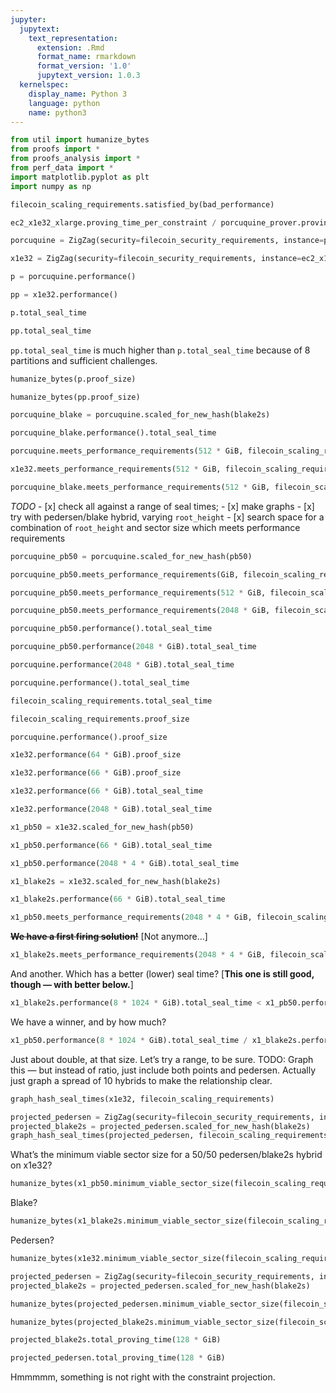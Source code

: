 ```yaml
---
jupyter:
  jupytext:
    text_representation:
      extension: .Rmd
      format_name: rmarkdown
      format_version: '1.0'
      jupytext_version: 1.0.3
  kernelspec:
    display_name: Python 3
    language: python
    name: python3
---
```


```python
from util import humanize_bytes
from proofs import *
from proofs_analysis import *
from perf_data import *
import matplotlib.pyplot as plt
import numpy as np
```

```python
filecoin_scaling_requirements.satisfied_by(bad_performance)
```

```python
ec2_x1e32_xlarge.proving_time_per_constraint / porcuquine_prover.proving_time_per_constraint
```

```python
porcuquine = ZigZag(security=filecoin_security_requirements, instance=porcuquine_prover)
```

```python
x1e32 = ZigZag(security=filecoin_security_requirements, instance=ec2_x1e32_xlarge, partitions=8)
```

```python
p = porcuquine.performance()
```

```python
pp = x1e32.performance()
```

```python
p.total_seal_time
```

```python
pp.total_seal_time
```

`pp.total_seal_time` is much higher than `p.total_seal_time` because of 8 partitions and sufficient challenges.

```python
humanize_bytes(p.proof_size)
```

```python
humanize_bytes(pp.proof_size)
```

```python
porcuquine_blake = porcuquine.scaled_for_new_hash(blake2s)
```

```python
porcuquine_blake.performance().total_seal_time
```

```python
porcuquine.meets_performance_requirements(512 * GiB, filecoin_scaling_requirements)
```

```python
x1e32.meets_performance_requirements(512 * GiB, filecoin_scaling_requirements)
```

```python
porcuquine_blake.meets_performance_requirements(512 * GiB, filecoin_scaling_requirements)
```

*TODO*
  - [x] check all against a range of seal times;
  - [x] make graphs
  - [x] try with pedersen/blake hybrid, varying `root_height`
  - [x] search space for a combination of `root_height` and sector size which meets performance requirements


```python
porcuquine_pb50 = porcuquine.scaled_for_new_hash(pb50)
```

```python
porcuquine_pb50.meets_performance_requirements(GiB, filecoin_scaling_requirements)
```

```python
porcuquine_pb50.meets_performance_requirements(512 * GiB, filecoin_scaling_requirements)
```

```python
porcuquine_pb50.meets_performance_requirements(2048 * GiB, filecoin_scaling_requirements)
```

```python
porcuquine_pb50.performance().total_seal_time
```

```python
porcuquine_pb50.performance(2048 * GiB).total_seal_time
```

```python
porcuquine.performance(2048 * GiB).total_seal_time
```

```python
porcuquine.performance().total_seal_time
```

```python
filecoin_scaling_requirements.total_seal_time
```

```python
filecoin_scaling_requirements.proof_size
```

```python
porcuquine.performance().proof_size
```

```python
x1e32.performance(64 * GiB).proof_size
```

```python
x1e32.performance(66 * GiB).proof_size
```

```python
x1e32.performance(66 * GiB).total_seal_time
```

```python
x1e32.performance(2048 * GiB).total_seal_time
```

```python
x1_pb50 = x1e32.scaled_for_new_hash(pb50)
```

```python
x1_pb50.performance(66 * GiB).total_seal_time
```

```python
x1_pb50.performance(2048 * 4 * GiB).total_seal_time
```

```python
x1_blake2s = x1e32.scaled_for_new_hash(blake2s)
```

```python
x1_blake2s.performance(66 * GiB).total_seal_time
```

```python
x1_pb50.meets_performance_requirements(2048 * 4 * GiB, filecoin_scaling_requirements)
```

~~**We have a first firing solution!**~~ [Not anymore…]

```python
x1_blake2s.meets_performance_requirements(2048 * 4 * GiB, filecoin_scaling_requirements)
```

And another. Which has a better (lower) seal time? [**This one is still good, though — with better below.**]

```python
x1_blake2s.performance(8 * 1024 * GiB).total_seal_time < x1_pb50.performance(8 * 1024 * GiB).total_seal_time
```

We have a winner, and by how much?

```python
x1_pb50.performance(8 * 1024 * GiB).total_seal_time / x1_blake2s.performance(8 * 1024 * GiB).total_seal_time
```

Just about double, at that size. Let's try a range, to be sure. TODO: Graph this — but instead of ratio, just include both points and pedersen. Actually just graph a spread of 10 hybrids to make the relationship clear.

```python
graph_hash_seal_times(x1e32, filecoin_scaling_requirements)
```

```python
projected_pedersen = ZigZag(security=filecoin_security_requirements, instance=projected_instance, partitions=8)
projected_blake2s = projected_pedersen.scaled_for_new_hash(blake2s)
graph_hash_seal_times(projected_pedersen, filecoin_scaling_requirements)
```

What's the minimum viable sector size for a 50/50 pedersen/blake2s hybrid on x1e32?

```python
humanize_bytes(x1_pb50.minimum_viable_sector_size(filecoin_scaling_requirements))
```

Blake?

```python
humanize_bytes(x1_blake2s.minimum_viable_sector_size(filecoin_scaling_requirements))
```

Pedersen?

```python
humanize_bytes(x1e32.minimum_viable_sector_size(filecoin_scaling_requirements))
```

```python
projected_pedersen = ZigZag(security=filecoin_security_requirements, instance=projected_instance, partitions=8)
projected_blake2s = projected_pedersen.scaled_for_new_hash(blake2s)
```

```python
humanize_bytes(projected_pedersen.minimum_viable_sector_size(filecoin_scaling_requirements))
```

```python
humanize_bytes(projected_blake2s.minimum_viable_sector_size(filecoin_scaling_requirements))
```

```python
projected_blake2s.total_proving_time(128 * GiB)
```

```python
projected_pedersen.total_proving_time(128 * GiB)
```

Hmmmmm, something is not right with the constraint projection.

```python

```
